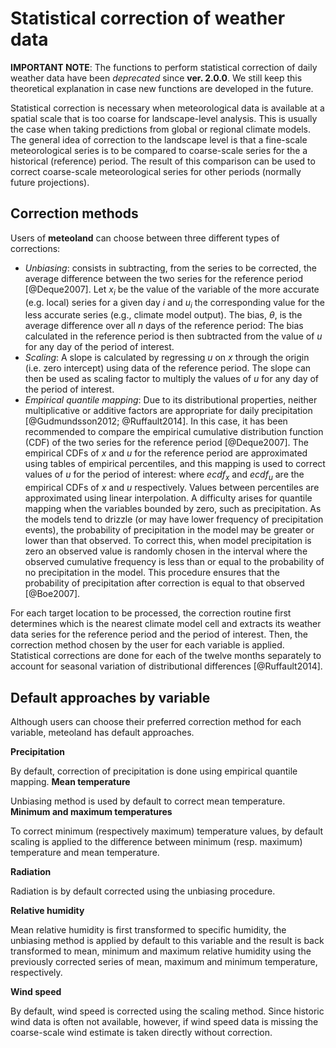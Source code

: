 # Statistical correction of weather data {#statisticalcorrection}


**IMPORTANT NOTE**:  The functions to perform statistical correction of daily weather data have been *deprecated* since **ver. 2.0.0**. We still keep this theoretical explanation in case new functions are developed in the future.

Statistical correction is necessary when meteorological data is available at a spatial scale that is too coarse for landscape-level analysis. This is usually the case when taking predictions from global or regional climate models. The general idea of correction to the landscape level is that a fine-scale meteorological series is to be compared to coarse-scale series for the a historical (reference) period. The result of this comparison can be used to correct coarse-scale meteorological series for other periods (normally future projections). 


## Correction methods

Users of **meteoland** can choose between three different types of corrections:

+ *Unbiasing*: consists in subtracting, from the series to be corrected, the average difference between the two series for the reference period [@Deque2007]. Let $x_i$ be the value of the variable of the more accurate (e.g. local) series for a given day $i$ and $u_i$ the corresponding value for the less accurate series (e.g., climate model output). The bias, $\theta$, is the average difference over all $n$ days of the reference period:
\begin{equation}
\theta = \sum_{i}^{n}(u_i - x_i)/n
\end{equation}
The bias calculated in the reference period is then subtracted from the value of $u$ for any day of the period of interest.
+ *Scaling*: A slope is calculated by regressing $u$ on $x$ through the origin (i.e. zero intercept) using data of the reference period. The slope can then be used as scaling factor to multiply the values of $u$ for any day of the period of interest.
+ *Empirical quantile mapping*: Due to its distributional properties, neither multiplicative or additive factors are appropriate for daily precipitation [@Gudmundsson2012; @Ruffault2014]. In this case, it has been recommended to compare the empirical cumulative distribution function (CDF) of the two series for the reference period [@Deque2007]. The empirical CDFs of $x$ and $u$ for the reference period are approximated using tables of empirical percentiles, and this mapping is used to correct values of $u$ for the period of interest:
\begin{equation}
c_d = ecdf_x^{-1}(ecdf_u(u_d))
\end{equation}
where $ecdf_x$ and $ecdf_u$ are the empirical CDFs of $x$ and $u$ respectively. Values between percentiles are approximated using linear interpolation. A difficulty arises for quantile mapping when the variables bounded by zero, such as precipitation. As the models tend to drizzle (or may have lower frequency of precipitation events), the probability of precipitation in the model may be greater or lower than that observed. To correct this, when model precipitation is zero an observed value is randomly chosen in the interval where the observed cumulative frequency is less than or equal to the probability of no precipitation in the model. This procedure ensures that the probability of precipitation after correction is equal to that observed [@Boe2007].

For each target location to be processed, the correction routine first determines which is the nearest climate model cell and extracts its weather data series for the reference period and the period of interest. Then, the correction method chosen by the user for each variable is applied. Statistical corrections are done for each of the twelve months separately to account for seasonal variation of distributional differences [@Ruffault2014].


## Default approaches by variable

Although users can choose their preferred correction method for each variable, meteoland has default approaches. 

**Precipitation**

By default, correction of precipitation is done using empirical quantile mapping. 
**Mean temperature**

Unbiasing method is used by default to correct mean temperature. 
**Minimum and maximum temperatures**

To correct minimum (respectively maximum) temperature values, by default scaling is applied to the difference between minimum (resp. maximum) temperature and mean temperature. 

**Radiation**

Radiation is by default corrected using the unbiasing procedure. 

**Relative humidity**

Mean relative humidity is first transformed to specific humidity, the unbiasing method is applied by default to this variable and the result is back transformed to mean, minimum and maximum relative humidity using the previously corrected series of mean, maximum and minimum temperature, respectively.

**Wind speed** 

By default, wind speed is corrected using the scaling method. Since historic wind data is often not available, however, if wind speed data is missing the coarse-scale wind estimate is taken directly without correction.

